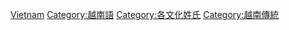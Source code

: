 {{Catnav|頁面分類|历史|歷史學|系譜學|姓氏|依語言分類姓氏}}
{{Catnav|頁面分類|人文學科|歷史學|系譜學|姓氏|依語言分類姓氏}}
{{Catnav|頁面分類|人类学|文化人类学|家世與傳承|系譜學|姓氏|依語言分類姓氏}}

{{catmore}}

{{catAZ}}

[[Category:各語言姓氏|Vietnam]]
[[Category:越南語|Category:越南語]]
[[Category:各文化姓氏|Category:各文化姓氏]]
[[Category:越南傳統|Category:越南傳統]]